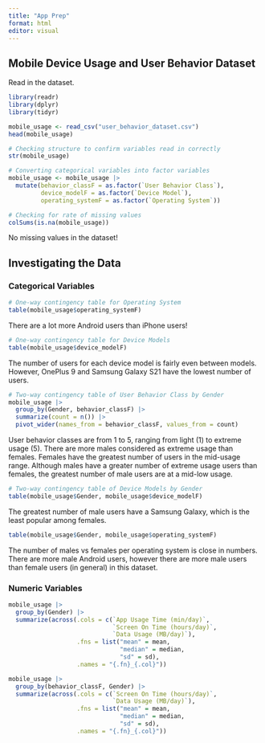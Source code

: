 ```yaml
---
title: "App Prep"
format: html
editor: visual
---
```


## Mobile Device Usage and User Behavior Dataset

Read in the dataset.

```r
library(readr)
library(dplyr)
library(tidyr)

mobile_usage <- read_csv("user_behavior_dataset.csv")
head(mobile_usage)
```

```r
# Checking structure to confirm variables read in correctly
str(mobile_usage)
```

```r
# Converting categorical variables into factor variables
mobile_usage <- mobile_usage |>
  mutate(behavior_classF = as.factor(`User Behavior Class`),
         device_modelF = as.factor(`Device Model`),
         operating_systemF = as.factor(`Operating System`))

```

```r
# Checking for rate of missing values
colSums(is.na(mobile_usage))
```

No missing values in the dataset!

## Investigating the Data

### Categorical Variables

```r
# One-way contingency table for Operating System
table(mobile_usage$operating_systemF)
```

There are a lot more Android users than iPhone users!

```r
# One-way contingency table for Device Models
table(mobile_usage$device_modelF)
```

The number of users for each device model is fairly even between models. However, OnePlus 9 and Samsung Galaxy S21 have the lowest number of users.

```r
# Two-way contingency table of User Behavior Class by Gender
mobile_usage |>
  group_by(Gender, behavior_classF) |>
  summarize(count = n()) |>
  pivot_wider(names_from = behavior_classF, values_from = count)
```

User behavior classes are from 1 to 5, ranging from light (1) to extreme usage (5). There are more males considered as extreme usage than females. Females have the greatest number of users in the mid-usage range. Although males have a greater number of extreme usage users than females, the greatest number of male users are at a mid-low usage.

```r
# Two-way contingency table of Device Models by Gender
table(mobile_usage$Gender, mobile_usage$device_modelF)
```

The greatest number of male users have a Samsung Galaxy, which is the least popular among females.

```r
table(mobile_usage$Gender, mobile_usage$operating_systemF)
```

The number of males vs females per operating system is close in numbers. There are more male Android users, however there are more male users than female users (in general) in this dataset.

### Numeric Variables


```r
mobile_usage |>
  group_by(Gender) |>
  summarize(across(.cols = c(`App Usage Time (min/day)`, 
                             `Screen On Time (hours/day)`, 
                             `Data Usage (MB/day)`),
                   .fns = list("mean" = mean, 
                               "median" = median, 
                               "sd" = sd),
                   .names = "{.fn}_{.col}"))
```

```r
mobile_usage |>
  group_by(behavior_classF, Gender) |>
  summarize(across(.cols = c(`Screen On Time (hours/day)`, 
                             `Data Usage (MB/day)`),
                   .fns = list("mean" = mean, 
                               "median" = median, 
                               "sd" = sd),
                   .names = "{.fn}_{.col}"))
```

